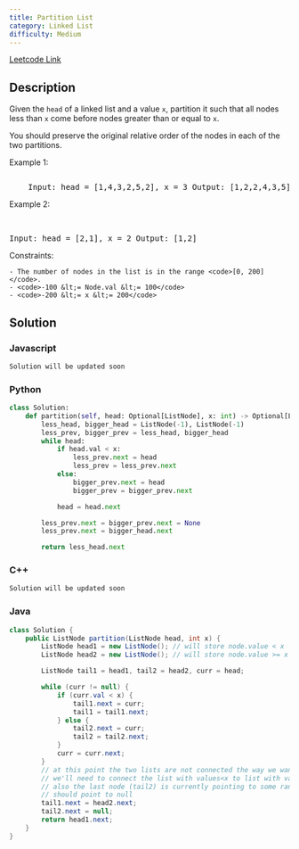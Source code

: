 ```yaml
---
title: Partition List
category: Linked List
difficulty: Medium
---
```


<Callout>

[Leetcode Link](https://leetcode.com/problems/partition-list)

</Callout>

## Description

Given the <code>head</code> of a linked list and a value <code>x</code>, partition it such that all nodes less than <code>x</code> come before nodes greater than or equal to <code>x</code>.

You should preserve the original relative order of the nodes in each of the two partitions.

Example 1:

<Image
	alt=""
	src="https://assets.leetcode.com/uploads/2021/01/04/partition.jpg"
	width={662}
	height={222}
/>
<br />
<pre className="overflow-x-auto">
	Input: head = [1,4,3,2,5,2], x = 3 Output: [1,2,2,4,3,5]
</pre>

Example 2:

<br />
<pre className="overflow-x-auto">Input: head = [2,1], x = 2 Output: [1,2]</pre>

Constraints:

    - The number of nodes in the list is in the range <code>[0, 200]</code>.
    - <code>-100 &lt;= Node.val &lt;= 100</code>
    - <code>-200 &lt;= x &lt;= 200</code>

## Solution

### Javascript

```javascript
Solution will be updated soon
```

### Python

```python
class Solution:
    def partition(self, head: Optional[ListNode], x: int) -> Optional[ListNode]:
        less_head, bigger_head = ListNode(-1), ListNode(-1)
        less_prev, bigger_prev = less_head, bigger_head
        while head:
            if head.val < x:
                less_prev.next = head
                less_prev = less_prev.next
            else:
                bigger_prev.next = head
                bigger_prev = bigger_prev.next

            head = head.next

        less_prev.next = bigger_prev.next = None
        less_prev.next = bigger_head.next

        return less_head.next

```

### C++

```cpp
Solution will be updated soon
```

### Java

```java
class Solution {
    public ListNode partition(ListNode head, int x) {
        ListNode head1 = new ListNode(); // will store node.value < x
        ListNode head2 = new ListNode(); // will store node.value >= x

        ListNode tail1 = head1, tail2 = head2, curr = head;

        while (curr != null) {
            if (curr.val < x) {
                tail1.next = curr;
                tail1 = tail1.next;
            } else {
                tail2.next = curr;
                tail2 = tail2.next;
            }
            curr = curr.next;
        }
        // at this point the two lists are not connected the way we want them to
        // we'll need to connect the list with values<x to list with values >= x
        // also the last node (tail2) is currently pointing to some random node but it
        // should point to null
        tail1.next = head2.next;
        tail2.next = null;
        return head1.next;
    }
}
```
